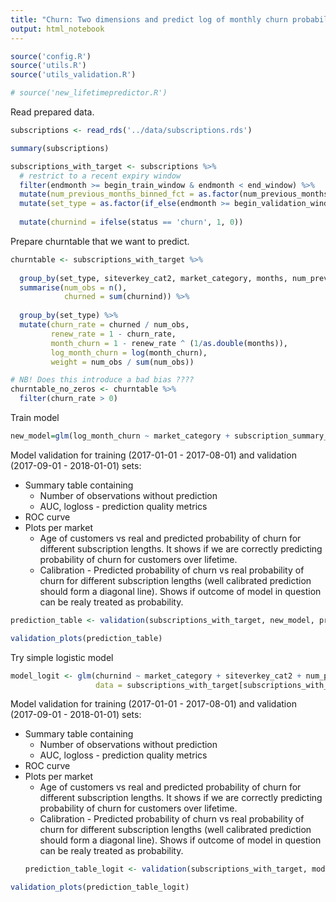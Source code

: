 ```yaml
---
title: "Churn: Two dimensions and predict log of monthly churn probability"
output: html_notebook
---
```


```r
source('config.R')
source('utils.R')
source('utils_validation.R')

# source('new_lifetimepredictor.R')
```

Read prepared data.

```r
subscriptions <- read_rds('../data/subscriptions.rds')
```

```r
summary(subscriptions)
```

```r
subscriptions_with_target <- subscriptions %>%
  # restrict to a recent expiry window
  filter(endmonth >= begin_train_window & endmonth < end_window) %>%
  mutate(num_previous_months_binned_fct = as.factor(num_previous_months_binned)) %>%
  mutate(set_type = as.factor(if_else(endmonth >= begin_validation_window, 'validation', 'training'))) %>%
  
  mutate(churnind = ifelse(status == 'churn', 1, 0)) 
```


Prepare churntable that we want to predict.

```r
churntable <- subscriptions_with_target %>%
  
  group_by(set_type, siteverkey_cat2, market_category, months, num_previous_months_binned, chosen_subs_length, subscription_summary_no_market) %>%
  summarise(num_obs = n(), 
            churned = sum(churnind)) %>%
  
  group_by(set_type) %>%
  mutate(churn_rate = churned / num_obs,
         renew_rate = 1 - churn_rate,
         month_churn = 1 - renew_rate ^ (1/as.double(months)),
         log_month_churn = log(month_churn),
         weight = num_obs / sum(num_obs))

# NB! Does this introduce a bad bias ????
churntable_no_zeros <- churntable %>%
  filter(churn_rate > 0)
```

Train model

```r
new_model=glm(log_month_churn ~ market_category + subscription_summary_no_market, data=churntable_no_zeros[churntable_no_zeros$set_type == 'training', ], weights = weight)
```

Model validation for training (2017-01-01 - 2017-08-01) and validation (2017-09-01 - 2018-01-01) sets:

* Summary table containing
    + Number of observations without prediction
    + AUC, logloss - prediction quality metrics
* ROC curve
* Plots per market
    + Age of customers vs real and predicted probability of churn for different subscription lengths. It shows if we are correctly predicting probability of churn for customers over lifetime.
    + Calibration - Predicted probability of churn vs real probability of churn for different subscription lengths (well calibrated prediction should form a diagonal line). Shows if outcome of model in question can be realy treated as probability.

```r
prediction_table <- validation(subscriptions_with_target, new_model, predict_2fct_model)
```

```r
validation_plots(prediction_table)
```

Try simple logistic model
```r
model_logit <- glm(churnind ~ market_category + siteverkey_cat2 + num_previous_months_binned + months + chosen_subs_length,
                   data = subscriptions_with_target[subscriptions_with_target$set_type == 'training',], family = 'binomial')
```


Model validation for training (2017-01-01 - 2017-08-01) and validation (2017-09-01 - 2018-01-01) sets:

* Summary table containing
    + Number of observations without prediction
    + AUC, logloss - prediction quality metrics
* ROC curve
* Plots per market
    + Age of customers vs real and predicted probability of churn for different subscription lengths. It shows if we are correctly predicting probability of churn for customers over lifetime.
    + Calibration - Predicted probability of churn vs real probability of churn for different subscription lengths (well calibrated prediction should form a diagonal line). Shows if outcome of model in question can be realy treated as probability.
```r
prediction_table_logit <- validation(subscriptions_with_target, model_logit)
```

```r
validation_plots(prediction_table_logit)
```